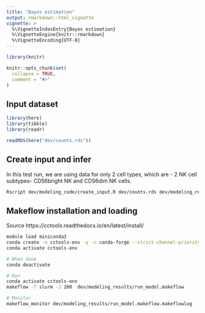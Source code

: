 ```yaml
---
title: "Bayes estimation"
output: rmarkdown::html_vignette
vignette: >
  %\VignetteIndexEntry{Bayes estimation}
  %\VignetteEngine{knitr::rmarkdown}
  %\VignetteEncoding{UTF-8}
---
```


```r
library(knitr)

knitr::opts_chunk$set(
  collapse = TRUE,
  comment = "#>"
)
```


## Input dataset

```r
library(here)
library(tibble)
library(readr)

readRDS(here("dev/counts.rds"))

```

## Create input and infer

In this test run, we are using data for only 2 cell types, which are - 2 NK cell subtypes- CD56bright NK and CD56dim NK cells.

```bash

Rscript dev/modeling_code/create_input.R dev/counts.rds dev/modeling_results dev/tree_kamran.yaml
```

## Makeflow installation and loading

Source https://cctools.readthedocs.io/en/latest/install/

```bash
module load miniconda3
conda create -n cctools-env -y -c conda-forge --strict-channel-priority python ndcctools
conda activate cctools-env

# When done
conda deactivate

```

```bash
# Run
conda activate cctools-env
makeflow -T slurm -J 200  dev/modeling_results/run_model.makeflow

# Monitor
makeflow_monitor dev/modeling_results/run_model.makeflow.makeflowlog
```

